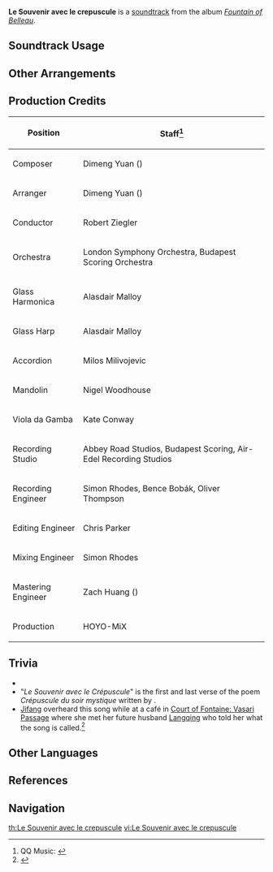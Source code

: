 {{Soundtrack Infobox
|image          = Fountain of Belleau.png
|album          = Fountain of Belleau
|disc           = 1
|number         = 02
|featured       = 
|featured2      = 
|featured3      = 
|featured_disc  = 
|featured_disc2 = 
|featured_disc3 = 
|youtube_id     = F_S8EeiJjPE
|spotify_id     = 42fHftcN2NYb0g8x4nRzhL
|previous       = Fontaine (Soundtrack)
|next           = Ballad of Many Waters
}}
'''Le Souvenir avec le crepuscule''' is a [[soundtrack]] from the album ''[[Fountain of Belleau]]''.

==Soundtrack Usage==
{{Soundtrack Usage
|quest    = Soloist's Prologue
|location = Court of Fontaine//dusk
|domain   = 
}}

==Other Arrangements==
{{Files by Category Gallery|Media Using an Unreleased Arrangement of Le Souvenir avec le crepuscule Soundtrack}}

==Production Credits==
{| class="wikitable"
! Position
! Staff<ref>QQ Music: [https://y.qq.com/n/ryqq/songDetail/003NCZai2BcSGa {{zh|时暮的思眷 Le Souvenir avec le crepuscule}}]</ref>
|-
! Composer
| Dimeng Yuan ({{zh|苑迪萌}})
|-
! Arranger
| Dimeng Yuan ({{zh|苑迪萌}})
|-
! Conductor
| Robert Ziegler
|-
! Orchestra
| London Symphony Orchestra, Budapest Scoring Orchestra
|-
! Glass Harmonica
| Alasdair Malloy
|-
! Glass Harp
| Alasdair Malloy
|-
! Accordion
| Milos Milivojevic
|-
! Mandolin
| Nigel Woodhouse
|-
! Viola da Gamba
| Kate Conway
|-
! Recording Studio
| Abbey Road Studios, Budapest Scoring, Air-Edel Recording Studios
|-
! Recording Engineer
| Simon Rhodes, Bence Bobák, Oliver Thompson
|-
! Editing Engineer
| Chris Parker
|-
! Mixing Engineer
| Simon Rhodes
|-
! Mastering Engineer
| Zach Huang ({{zh|黄巍}})
|-
! Production
| HOYO-MiX
|}
<!--
==Videos==
<gallery>
</gallery>
-->

==Trivia==
* {{Transclude|Fontaine (Soundtrack)|FocalorsLeitmotif|section=1}}
* "''Le Souvenir avec le Crépuscule''" is the first and last verse of the poem ''Crépuscule du soir mystique'' written by {{w|Paul Verlaine}}.
* [[Jifang]] overheard this song while at a café in [[Court of Fontaine: Vasari Passage]] where she met her future husband [[Langqing]] who told her what the song is called.<ref name=Jifang>{{Ref/NPC|Jifang|s=Iridescent Arataki Rockin' for Life Tour de Force of Awesomeness}}</ref>

==Other Languages==
{{Other Languages
|en       = Le Souvenir avec le crepuscule
|en_lang  = fr
|en_tl    = The Memory With Dusk
|zhs      = 时暮的思眷
|zhs_rm   = Shímù de Sījuàn
|zht      = 時暮的思眷
|zht_rm   = Shímù de Sījuàn
|zh_tl    = 
|ja       = 夕暮れの想い
|ja_rm    = Yuugure no Omoi
|ja_tl    = Memory of the Dusk
|ko       = Le Souvenir avec le crepuscule / 황혼<->의 추억<ref name=Jifang />
|ko_tl    = 
|es       = Le Souvenir avec le crepuscule / Reminiscencia del crepúsculo<ref name="MoM>[[Iridescent Arataki Rockin' for Life Tour de Force of Awesomeness/A Meeting of Melodies|A Meeting of Melodies]]</ref>
|es_tl    = Twilight Reminiscence
|fr       = Le Souvenir avec le crepuscule / Le Souvenir avec le crépuscule<ref name="MoM /><!-- / Le souvenir avec le crépuscule<ref name=Jifang />-->
|fr_tl    = The Memory With Dusk
|ru       = Le Souvenir avec le crepuscule
|th       = Le Souvenir avec le crepuscule / คำนึงยามพลบค่ำ<ref name="MoM />
|th_rm    = 
|th_tl    = 
|vi       = Le Souvenir avec le crepuscule
|de       = Le Souvenir avec le crepuscule / Le Souvenir avec le crépuscule<ref name="MoM />
|id       = Le Souvenir avec le crepuscule
|pt       = Le Souvenir avec le crepuscule
|tr       = Le Souvenir avec le crepuscule
|it       = Le Souvenir avec le crepuscule
}}

==References==
{{Reflist}}

==Navigation==
{{Soundtrack Navbox|Fountain of Belleau}}

[[th:Le Souvenir avec le crepuscule]]
[[vi:Le Souvenir avec le crepuscule]]